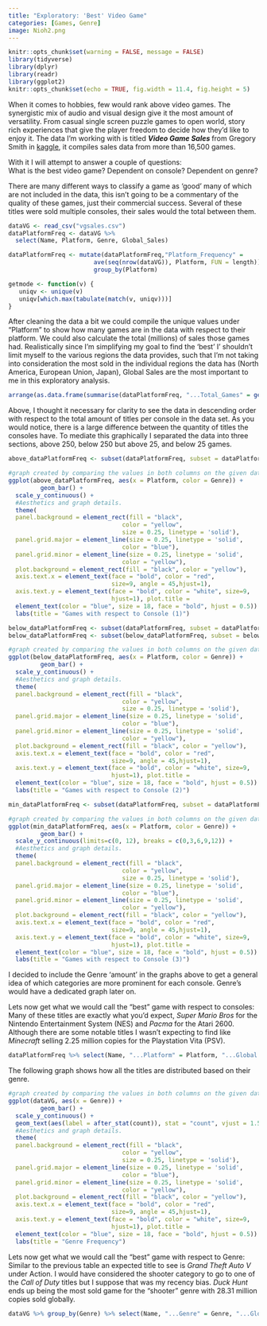 ```yaml
---
title: "Exploratory: 'Best' Video Game"
categories: [Games, Genre]
image: Nioh2.png
---
```


```r
knitr::opts_chunk$set(warning = FALSE, message = FALSE) 
library(tidyverse)
library(dplyr)
library(readr)
library(ggplot2)
knitr::opts_chunk$set(echo = TRUE, fig.width = 11.4, fig.height = 5)
```

When it comes to hobbies, few would rank above video games. The synergistic mix of audio and visual design give it the most amount of versatility. From casual single screen puzzle games to open world, story rich experiences that give the player freedom to decide how they'd like to enjoy it. The data I'm working with is titled <b><i> Video Game Sales </i></b> from Gregory Smith in [kaggle](https://www.kaggle.com/datasets/gregorut/videogamesales), it compiles sales data from more than 16,500 games.

With it I will attempt to answer a couple of questions: <br> What is the best video game? Dependent on console? Dependent on genre?

There are many different ways to classify a game as 'good' many of which are not included in the data, this isn't going to be a commentary of the quality of these games, just their commercial success. Several of these titles were sold multiple consoles, their sales would the total between them.

```r
dataVG <- read_csv("vgsales.csv")
dataPlatformFreq <- dataVG %>% 
  select(Name, Platform, Genre, Global_Sales)

dataPlatformFreq <- mutate(dataPlatformFreq,"Platform_Frequency" = 
                        ave(seq(nrow(dataVG)), Platform, FUN = length)) %>% 
                        group_by(Platform)
```
```r
getmode <- function(v) {
   uniqv <- unique(v)
   uniqv[which.max(tabulate(match(v, uniqv)))]
}
```

After cleaning the data a bit we could compile the unique values under "Platform" to show how many games are in the data with respect to their platform. We could also calculate the total (millions) of sales those games had. Realistically since I'm simplifying my goal to find the 'best' I' shouldn't limit myself to the various regions the data provides, such that I'm not taking into consideration the most sold in the individual regions the data has (North America, European Union, Japan), Global Sales are the most important to me in this exploratory analysis.

```r
arrange(as.data.frame(summarise(dataPlatformFreq, "...Total_Games" = getmode(Platform_Frequency), "...Total_Global_Sales" = sum(Global_Sales))), desc(...Total_Games)) 
```

Above, I thought it necessary for clarity to see the data in descending order with respect to the total amount of titles per console in the data set. As you would notice, there is a large difference between the quantity of titles the consoles have. To mediate this graphically I separated the data into three sections, above 250, below 250 but above 25, and below 25 games.

```r
above_dataPlatformFreq <- subset(dataPlatformFreq, subset = dataPlatformFreq$Platform_Frequency >= 250)

#graph created by comparing the values in both columns on the given dataset
ggplot(above_dataPlatformFreq, aes(x = Platform, color = Genre)) +
         geom_bar() +
  scale_y_continuous() +
  #Aesthetics and graph details.
  theme(
  panel.background = element_rect(fill = "black",
                                color = "yellow",
                                size = 0.25, linetype = 'solid'),
  panel.grid.major = element_line(size = 0.25, linetype = 'solid',
                                color = "blue"), 
  panel.grid.minor = element_line(size = 0.25, linetype = 'solid',
                                color = "yellow"),
  plot.background = element_rect(fill = "black", color = "yellow"),
  axis.text.x = element_text(face = "bold", color = "red", 
                             size=9, angle = 45,hjust=1),
  axis.text.y = element_text(face = "bold", color = "white", size=9, 
                             hjust=1), plot.title = 
  element_text(color = "blue", size = 18, face = "bold", hjust = 0.5)) + 
  labs(title = "Games with respect to Console (1)")
```



```r
below_dataPlatformFreq <- subset(dataPlatformFreq, subset = dataPlatformFreq$Platform_Frequency <= 250)
below_dataPlatformFreq <- subset(below_dataPlatformFreq, subset = below_dataPlatformFreq$Platform_Frequency >= 25)

#graph created by comparing the values in both columns on the given dataset
ggplot(below_dataPlatformFreq, aes(x = Platform, color = Genre)) +
         geom_bar() +
  scale_y_continuous() +
  #Aesthetics and graph details.
  theme(
  panel.background = element_rect(fill = "black",
                                color = "yellow",
                                size = 0.25, linetype = 'solid'),
  panel.grid.major = element_line(size = 0.25, linetype = 'solid',
                                color = "blue"), 
  panel.grid.minor = element_line(size = 0.25, linetype = 'solid',
                                color = "yellow"),
  plot.background = element_rect(fill = "black", color = "yellow"),
  axis.text.x = element_text(face = "bold", color = "red", 
                             size=9, angle = 45,hjust=1),
  axis.text.y = element_text(face = "bold", color = "white", size=9, 
                             hjust=1), plot.title = 
  element_text(color = "blue", size = 18, face = "bold", hjust = 0.5)) + 
  labs(title = "Games with respect to Console (2)")
```



```r
min_dataPlatformFreq <- subset(dataPlatformFreq, subset = dataPlatformFreq$Platform_Frequency <= 25)

#graph created by comparing the values in both columns on the given dataset
ggplot(min_dataPlatformFreq, aes(x = Platform, color = Genre)) +
         geom_bar() +
  scale_y_continuous(limits=c(0, 12), breaks = c(0,3,6,9,12)) +
  #Aesthetics and graph details.
  theme(
  panel.background = element_rect(fill = "black",
                                color = "yellow",
                                size = 0.25, linetype = 'solid'),
  panel.grid.major = element_line(size = 0.25, linetype = 'solid',
                                color = "blue"), 
  panel.grid.minor = element_line(size = 0.25, linetype = 'solid',
                                color = "yellow"),
  plot.background = element_rect(fill = "black", color = "yellow"),
  axis.text.x = element_text(face = "bold", color = "red", 
                             size=9, angle = 45,hjust=1),
  axis.text.y = element_text(face = "bold", color = "white", size=9, 
                             hjust=1), plot.title = 
  element_text(color = "blue", size = 18, face = "bold", hjust = 0.5)) + 
  labs(title = "Games with respect to Console (3)")
```

I decided to include the Genre 'amount' in the graphs above to get a general idea of which categories are more prominent for each console. Genre's would have a dedicated graph later on.

Lets now get what we would call the "best" game with respect to consoles: <br>
Many of these titles are exactly what you'd expect, <i>Super Mario Bros </i> for the Nintendo Entertainment System (NES) and <i>Pacma</i> for the Atari 2600. Although there are some notable titles I wasn't expecting to find like <i>Minecraft</i> selling 2.25 million copies for the Playstation Vita (PSV). 

```r
dataPlatformFreq %>% select(Name, "...Platform" = Platform, "...Global Sales" = Global_Sales) %>% slice_head() %>% as.data.frame()
```

The following graph shows how all the titles are distributed based on their genre.

```r
#graph created by comparing the values in both columns on the given dataset
ggplot(dataVG, aes(x = Genre)) +
         geom_bar() + 
  scale_y_continuous() +
  geom_text(aes(label = after_stat(count)), stat = "count", vjust = 1.5, hjust = .5, color = "yellow", size= 3.2) +
  #Aesthetics and graph details.
  theme( 
  panel.background = element_rect(fill = "black",
                                color = "yellow",
                                size = 0.25, linetype = 'solid'), 
  panel.grid.major = element_line(size = 0.25, linetype = 'solid',
                                color = "blue"), 
  panel.grid.minor = element_line(size = 0.25, linetype = 'solid',
                                color = "yellow"),
  plot.background = element_rect(fill = "black", color = "yellow"),
  axis.text.x = element_text(face = "bold", color = "red", 
                             size=9, angle = 45,hjust=1),
  axis.text.y = element_text(face = "bold", color = "white", size=9, 
                             hjust=1), plot.title = 
  element_text(color = "blue", size = 18, face = "bold", hjust = 0.5)) + 
  labs(title = "Genre Frequency")
```

Lets now get what we would call the "best" game with respect to Genre: <br>
Similar to the previous table an expected title to see is <i> Grand Theft Auto V </i> under Action. I would have considered the shooter category to go to one of the <i> Call of Duty </i> titles but I suppose that was my recency bias. <i>Duck Hunt</i> ends up being the most sold game for the "shooter" genre with 28.31 million copies sold globally.  

```r
dataVG %>% group_by(Genre) %>% select(Name, "...Genre" = Genre, "...Global Sales" = Global_Sales) %>% slice_head() %>% as.data.frame()
```

